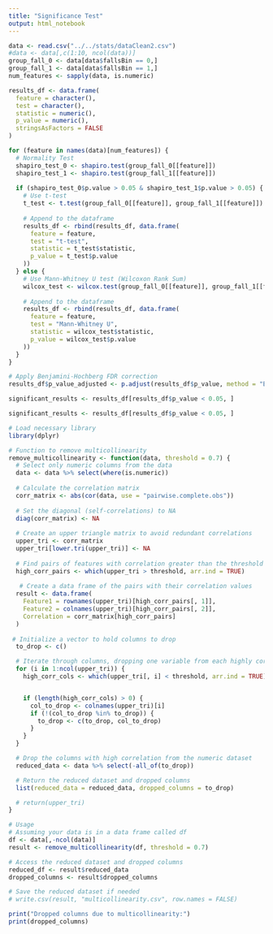 ```yaml
---
title: "Significance Test"
output: html_notebook
---
```


```r
data <- read.csv("../../stats/dataClean2.csv")
#data <- data[,c(1:10, ncol(data))]
group_fall_0 <- data[data$fallsBin == 0,]
group_fall_1 <- data[data$fallsBin == 1,]
num_features <- sapply(data, is.numeric)
```

```r
results_df <- data.frame(
  feature = character(),
  test = character(),
  statistic = numeric(),
  p_value = numeric(),
  stringsAsFactors = FALSE
)
```

```r
for (feature in names(data)[num_features]) {
  # Normality Test
  shapiro_test_0 <- shapiro.test(group_fall_0[[feature]])
  shapiro_test_1 <- shapiro.test(group_fall_1[[feature]])
  
  if (shapiro_test_0$p.value > 0.05 & shapiro_test_1$p.value > 0.05) {
    # Use t-test
    t_test <- t.test(group_fall_0[[feature]], group_fall_1[[feature]])
    
    # Append to the dataframe
    results_df <- rbind(results_df, data.frame(
      feature = feature,
      test = "t-test",
      statistic = t_test$statistic,
      p_value = t_test$p.value
    ))
  } else {
    # Use Mann-Whitney U test (Wilcoxon Rank Sum)
    wilcox_test <- wilcox.test(group_fall_0[[feature]], group_fall_1[[feature]])
    
    # Append to the dataframe
    results_df <- rbind(results_df, data.frame(
      feature = feature,
      test = "Mann-Whitney U",
      statistic = wilcox_test$statistic,
      p_value = wilcox_test$p.value
    ))
  }
}

# Apply Benjamini-Hochberg FDR correction
results_df$p_value_adjusted <- p.adjust(results_df$p_value, method = "BH")

significant_results <- results_df[results_df$p_value < 0.05, ]
```

```r
significant_results <- results_df[results_df$p_value < 0.05, ]
```

```r
# Load necessary library
library(dplyr)

# Function to remove multicollinearity
remove_multicollinearity <- function(data, threshold = 0.7) {
  # Select only numeric columns from the data
  data <- data %>% select(where(is.numeric))
  
  # Calculate the correlation matrix
  corr_matrix <- abs(cor(data, use = "pairwise.complete.obs"))
  
  # Set the diagonal (self-correlations) to NA
  diag(corr_matrix) <- NA
  
  # Create an upper triangle matrix to avoid redundant correlations
  upper_tri <- corr_matrix
  upper_tri[lower.tri(upper_tri)] <- NA
  
  # Find pairs of features with correlation greater than the threshold
  high_corr_pairs <- which(upper_tri > threshold, arr.ind = TRUE)
  
   # Create a data frame of the pairs with their correlation values
  result <- data.frame(
    Feature1 = rownames(upper_tri)[high_corr_pairs[, 1]],
    Feature2 = colnames(upper_tri)[high_corr_pairs[, 2]],
    Correlation = corr_matrix[high_corr_pairs]
  )
  
 # Initialize a vector to hold columns to drop
  to_drop <- c()

  # Iterate through columns, dropping one variable from each highly correlated pair
  for (i in 1:ncol(upper_tri)) {
    high_corr_cols <- which(upper_tri[, i] < threshold, arr.ind = TRUE)


    if (length(high_corr_cols) > 0) {
      col_to_drop <- colnames(upper_tri)[i]
      if (!(col_to_drop %in% to_drop)) {
        to_drop <- c(to_drop, col_to_drop)
      }
    }
  }

  # Drop the columns with high correlation from the numeric dataset
  reduced_data <- data %>% select(-all_of(to_drop))

  # Return the reduced dataset and dropped columns
  list(reduced_data = reduced_data, dropped_columns = to_drop)

  # return(upper_tri)
}

# Usage
# Assuming your data is in a data frame called df
df <- data[,-ncol(data)]
result <- remove_multicollinearity(df, threshold = 0.7)

# Access the reduced dataset and dropped columns
reduced_df <- result$reduced_data
dropped_columns <- result$dropped_columns

# Save the reduced dataset if needed
# write.csv(result, "multicollinearity.csv", row.names = FALSE)

print("Dropped columns due to multicollinearity:")
print(dropped_columns)

```
